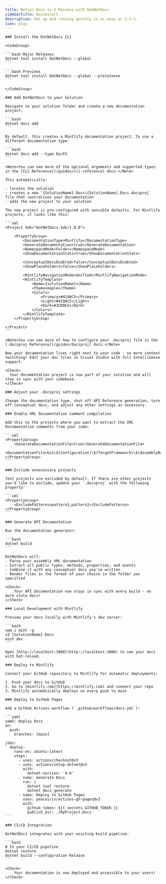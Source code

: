 ```yaml
---
title: Better Docs in 5 Minutes with DotNetDocs
sidebarTitle: Quickstart
description: Get up and running quickly is as easy as 1-2-3.
icon: play
---
```



<ValueProposition minimal={true} minCardWidth={320} />

<Steps>
  <Step title="Install" titleSize="h2" iconType="duotone">

    ### Install the DotNetDocs CLI

    <CodeGroup>

    ```bash Major Releases
    dotnet tool install DotNetDocs --global
    ```

    ```bash Previews
    dotnet tool install DotNetDocs --global --prerelease
    ```

    </CodeGroup>

    ### Add DotNetDocs to your Solution

    Navigate to your solution folder and create a new documentation project:

    ```bash
    dotnet docs add
    ```

    By default, this creates a Mintlify documentation project. To use a different documentation type:

    ```bash
    dotnet docs add --type DocFX
    ```

    <Note>You can see more of the optional arguments and supported types in the [CLI Reference](/guides/cli-reference) docs.</Note>

    This automatically:

    - locates the solution
    - creates a new `{SolutionName}.Docs\{SolutionName}.Docs.docsproj` file that centralizes your documentation
    - adds the new project to your solution

    The new project is pre-configured with sensible defaults. For Mintlify projects, it looks like this:

    ```xml
    <Project Sdk="DotNetDocs.Sdk/1.0.0">

	    <PropertyGroup>
		    <DocumentationType>Mintlify</DocumentationType>
		    <GenerateDocumentation>true</GenerateDocumentation>
		    <NamespaceMode>Folder</NamespaceMode>
		    <ShowDocumentationStats>true</ShowDocumentationStats>

		    <ConceptualDocsEnabled>false</ConceptualDocsEnabled>
		    <ShowPlaceholders>false</ShowPlaceholders>

		    <MintlifyNavigationMode>Unified</MintlifyNavigationMode>
		    <MintlifyTemplate>
			    <Name>{solutionName}</Name>
			    <Theme>maple</Theme>
			    <Colors>
				    <Primary>#419AC5</Primary>
				    <Light>#419AC5</Light>
				    <Dark>#3CD0E2</Dark>
			    </Colors>
		    </MintlifyTemplate>
	    </PropertyGroup>

    </Project>
    ```

    <Note>You can see more of how to configure your .docsproj file in the [.docsproj Reference](/guides/docsproj) docs.</Note>

    Now your documentation lives right next to your code - no more context switching! Edit your doc files in Visual Studio with full IntelliSense support.

    <Check>
      Your documentation project is now part of your solution and will stay in sync with your codebase.
    </Check>
  </Step>

  <Step title="Integrate" titleSize="h2">

    ### Adjust your .docsproj settings

    Change the documentation type, shut off API Reference generation, turn off conceptual docs, and adjust any other settings as necessary.
    
    ### Enable XML Documentation Comment compilation

    Add this to the projects where you want to extract the XML Documentation comments from your code:

    ```xml
    <PropertyGroup>
        <GenerateDocumentationFile>true</GenerateDocumentationFile>
        <DocumentationFile>bin\$(Configuration)\$(TargetFramework)\$(AssemblyName).xml</DocumentationFile>
    </PropertyGroup>
    ```

    ### Exclude unnecessary projects

    Test projects are excluded by default. If there are other projects you'd like to exclude, update your `.docsproj` with the following property:

    ```xml
    <PropertyGroup>
        <ExcludePatterns>pattern1;pattern2</ExcludePatterns>
    </PropertyGroup>
    ```

    ### Generate API Documentation

    Run the documentation generator:

    ```bash
    dotnet build
    ```

    DotNetDocs will:
    - Parse your assembly XML documentation
    - Extract all public types, methods, properties, and events
    - Combine it with any conceptual docs you've written
    - Render files in the format of your choice in the folder you specified

    <Check>
        Your API documentation now stays in sync with every build - no more stale docs!
    </Check>
  </Step>

  <Step title="Deploy" titleSize="h2">

    ### Local Development with Mintlify

    Preview your docs locally with Mintlify's dev server:

    ```bash
    npm i mint -g
    cd {SolutionName}.Docs
    mint dev
    ```

    Open [http://localhost:3000](http://localhost:3000) to see your docs with hot-reload.

    ### Deploy to Mintlify

    Connect your GitHub repository to Mintlify for automatic deployments:

    1. Push your docs to GitHub
    2. Go to [mintlify.com](https://mintlify.com) and connect your repo
    3. Mintlify automatically deploys on every push to main

    ### Deploy to GitHub Pages

    Add a GitHub Actions workflow (`.github/workflows/docs.yml`):

    ```yaml
    name: Deploy Docs
    on:
      push:
        branches: [main]

    jobs:
      deploy:
        runs-on: ubuntu-latest
        steps:
          - uses: actions/checkout@v3
          - uses: actions/setup-dotnet@v3
            with:
              dotnet-version: '9.0'
          - name: Generate Docs
            run: |
              dotnet tool restore
              dotnet docs generate
          - name: Deploy to GitHub Pages
            uses: peaceiris/actions-gh-pages@v3
            with:
              github_token: ${{ secrets.GITHUB_TOKEN }}
              publish_dir: ./MyProject.Docs
    ```

    ### CI/CD Integration

    DotNetDocs integrates with your existing build pipeline:

    ```bash
    # In your CI/CD pipeline
    dotnet restore
    dotnet build --configuration Release
    ```

    <Check>
        Your documentation is now deployed and accessible to your users!
    </Check>
  </Step>
</Steps>